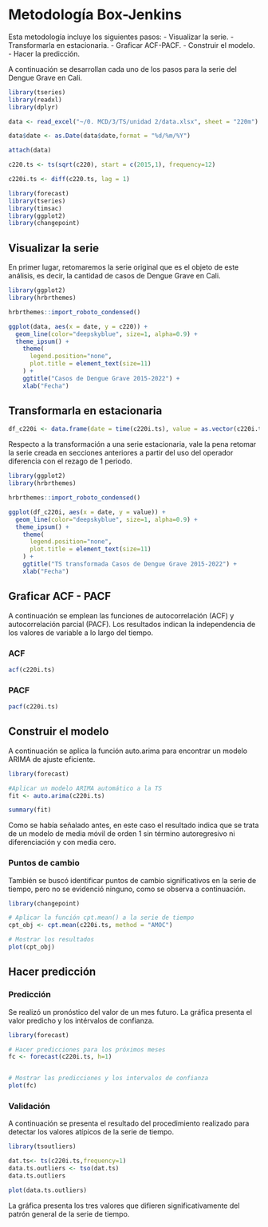 # Metodología Box-Jenkins

Esta metodología incluye los siguientes pasos:
- Visualizar la serie.
- Transformarla en estacionaria.
- Graficar ACF-PACF.
- Construir el modelo.
- Hacer la predicción.


A continuación se desarrollan cada uno de los pasos para la serie del Dengue Grave en Cali.

```r

library(tseries)
library(readxl)
library(dplyr)

data <- read_excel("~/0. MCD/3/TS/unidad 2/data.xlsx", sheet = "220m")

data$date <- as.Date(data$date,format = "%d/%m/%Y")

attach(data)

c220.ts <- ts(sqrt(c220), start = c(2015,1), frequency=12)

c220i.ts <- diff(c220.ts, lag = 1)

```


```r

library(forecast)
library(tseries)
library(timsac)
library(ggplot2)
library(changepoint)

```


## Visualizar la serie

En primer lugar, retomaremos la serie original que es el objeto de este análisis, es decir, la cantidad de casos de Dengue Grave en Cali.

```r

library(ggplot2)
library(hrbrthemes)

hrbrthemes::import_roboto_condensed()

ggplot(data, aes(x = date, y = c220)) + 
  geom_line(color="deepskyblue", size=1, alpha=0.9) + 
  theme_ipsum() +
    theme(
      legend.position="none",
      plot.title = element_text(size=11)
    ) +
    ggtitle("Casos de Dengue Grave 2015-2022") +
    xlab("Fecha")

```

## Transformarla en estacionaria

```r

df_c220i <- data.frame(date = time(c220i.ts), value = as.vector(c220i.ts))

```


Respecto a la transformación a una serie estacionaria, vale la pena retomar la serie creada en secciones anteriores a partir del uso del operador diferencia con el rezago de 1 periodo.


```r

library(ggplot2)
library(hrbrthemes)

hrbrthemes::import_roboto_condensed()

ggplot(df_c220i, aes(x = date, y = value)) + 
  geom_line(color="deepskyblue", size=1, alpha=0.9) + 
  theme_ipsum() +
    theme(
      legend.position="none",
      plot.title = element_text(size=11)
    ) +
    ggtitle("TS transformada Casos de Dengue Grave 2015-2022") +
    xlab("Fecha")

```

## Graficar ACF - PACF

A continuación se emplean las funciones de autocorrelación (ACF) y autocorrelación parcial (PACF). Los resultados indican la independencia de los valores de variable a lo largo del tiempo. 

### ACF

```r

acf(c220i.ts)

```


### PACF

```r

pacf(c220i.ts)

```



## Construir el modelo

A continuación se aplica la función auto.arima para encontrar un modelo ARIMA de ajuste eficiente.

```r

library(forecast)

#Aplicar un modelo ARIMA automático a la TS
fit <- auto.arima(c220i.ts)

summary(fit)

```


Como se había señalado antes, en este caso el resultado indica que se trata de un modelo de media móvil de orden 1 sin término autoregresivo ni diferenciación y con media cero.




### Puntos de cambio

También se buscó identificar puntos de cambio significativos en la serie de tiempo, pero no se evidenció ninguno, como se observa a continuación.

```r

library(changepoint)

# Aplicar la función cpt.mean() a la serie de tiempo
cpt_obj <- cpt.mean(c220i.ts, method = "AMOC")

# Mostrar los resultados
plot(cpt_obj)

```




## Hacer predicción


### Predicción

Se realizó un pronóstico del valor de un mes futuro. La gráfica presenta el valor predicho y los intérvalos de confianza.


```r

library(forecast)

# Hacer predicciones para los próximos meses
fc <- forecast(c220i.ts, h=1)


# Mostrar las predicciones y los intervalos de confianza
plot(fc)

```



### Validación

A continuación se presenta el resultado del procedimiento realizado para detectar los valores atípicos de la serie de tiempo.

```r

library(tsoutliers)

dat.ts<- ts(c220i.ts,frequency=1)
data.ts.outliers <- tso(dat.ts)
data.ts.outliers

```


```r

plot(data.ts.outliers)

```


La gráfica presenta los tres valores que difieren significativamente del patrón general de la serie de tiempo.
